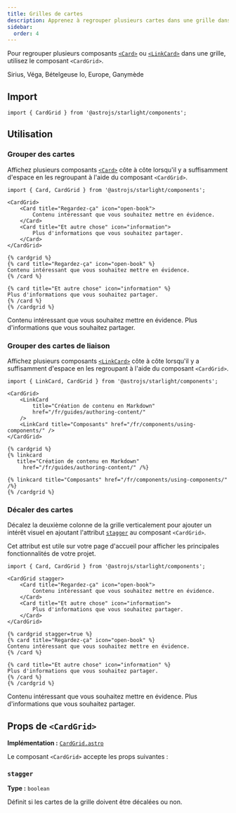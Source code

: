 ```yaml
---
title: Grilles de cartes
description: Apprenez à regrouper plusieurs cartes dans une grille dans Starlight.
sidebar:
  order: 4
---
```



Pour regrouper plusieurs composants [`<Card>`](/fr/components/cards/) ou [`<LinkCard>`](/fr/components/link-cards/) dans une grille, utilisez le composant `<CardGrid>`.


<Preview>

<CardGrid slot="preview">
	<Card title="Étoiles" icon="star">
		Sirius, Véga, Bételgeuse
	</Card>
	<Card title="Lunes" icon="moon">
		Io, Europe, Ganymède
	</Card>
</CardGrid>

</Preview>

## Import

```tsx
import { CardGrid } from '@astrojs/starlight/components';
```

## Utilisation

### Grouper des cartes

Affichez plusieurs composants [`<Card>`](/fr/components/cards/) côte à côte lorsqu'il y a suffisamment d'espace en les regroupant à l'aide du composant `<CardGrid>`.

<Preview>

```mdx {3,10}
import { Card, CardGrid } from '@astrojs/starlight/components';

<CardGrid>
	<Card title="Regardez-ça" icon="open-book">
		Contenu intéressant que vous souhaitez mettre en évidence.
	</Card>
	<Card title="Et autre chose" icon="information">
		Plus d'informations que vous souhaitez partager.
	</Card>
</CardGrid>
```

<Fragment slot="markdoc">

```markdoc {1,9}
{% cardgrid %}
{% card title="Regardez-ça" icon="open-book" %}
Contenu intéressant que vous souhaitez mettre en évidence.
{% /card %}

{% card title="Et autre chose" icon="information" %}
Plus d'informations que vous souhaitez partager.
{% /card %}
{% /cardgrid %}
```

</Fragment>

<CardGrid slot="preview">
	<Card title="Regardez-ça" icon="open-book">
		Contenu intéressant que vous souhaitez mettre en évidence.
	</Card>
	<Card title="Et autre chose" icon="information">
		Plus d'informations que vous souhaitez partager.
	</Card>
</CardGrid>

</Preview>

### Grouper des cartes de liaison

Affichez plusieurs composants [`<LinkCard>`](/fr/components/link-cards/) côte à côte lorsqu'il y a suffisamment d'espace en les regroupant à l'aide du composant `<CardGrid>`.

<Preview>

```mdx {3,9}
import { LinkCard, CardGrid } from '@astrojs/starlight/components';

<CardGrid>
	<LinkCard
		title="Création de contenu en Markdown"
		href="/fr/guides/authoring-content/"
	/>
	<LinkCard title="Composants" href="/fr/components/using-components/" />
</CardGrid>
```

<Fragment slot="markdoc">

```markdoc {1,7}
{% cardgrid %}
{% linkcard
   title="Création de contenu en Markdown"
	 href="/fr/guides/authoring-content/" /%}

{% linkcard title="Composants" href="/fr/components/using-components/" /%}
{% /cardgrid %}
```

</Fragment>

<CardGrid slot="preview">
	<LinkCard
		title="Création de contenu en Markdown"
		href="/fr/guides/authoring-content/"
	/>
	<LinkCard title="Composants" href="/fr/components/using-components/" />
</CardGrid>

</Preview>

### Décaler des cartes

Décalez la deuxième colonne de la grille verticalement pour ajouter un intérêt visuel en ajoutant l'attribut [`stagger`](#stagger) au composant `<CardGrid>`.

Cet attribut est utile sur votre page d'accueil pour afficher les principales fonctionnalités de votre projet.

<Preview>

```mdx "stagger"
import { Card, CardGrid } from '@astrojs/starlight/components';

<CardGrid stagger>
	<Card title="Regardez-ça" icon="open-book">
		Contenu intéressant que vous souhaitez mettre en évidence.
	</Card>
	<Card title="Et autre chose" icon="information">
		Plus d'informations que vous souhaitez partager.
	</Card>
</CardGrid>
```

<Fragment slot="markdoc">

```markdoc "stagger=true"
{% cardgrid stagger=true %}
{% card title="Regardez-ça" icon="open-book" %}
Contenu intéressant que vous souhaitez mettre en évidence.
{% /card %}

{% card title="Et autre chose" icon="information" %}
Plus d'informations que vous souhaitez partager.
{% /card %}
{% /cardgrid %}
```

</Fragment>

<CardGrid slot="preview" stagger>
	<Card title="Regardez-ça" icon="open-book">
		Contenu intéressant que vous souhaitez mettre en évidence.
	</Card>
	<Card title="Et autre chose" icon="information">
		Plus d'informations que vous souhaitez partager.
	</Card>
</CardGrid>

</Preview>

## Props de `<CardGrid>`

**Implémentation :** [`CardGrid.astro`](https://github.com/withastro/starlight/blob/main/packages/starlight/user-components/CardGrid.astro)

Le composant `<CardGrid>` accepte les props suivantes :

### `stagger`

**Type :** `boolean`

Définit si les cartes de la grille doivent être décalées ou non.
